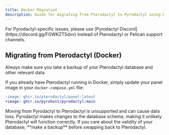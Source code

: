 ```yaml
---
title: Docker Migration
description: Guide for migrating from Pterodactyl to Pyrodactyl using Docker
---
```


<Callout type="info">
  For Pyrodactyl-specific issues, please use [Pyrodactyl Discord](https://discord.gg/FGWKZT5dxv) instead of Pterodactyl or Pelican support channels.
</Callout>

## Migrating from Pterodactyl (Docker)

<Callout type="warn">
  Always make sure you take a backup of your Pterodactyl database and other relevant data.
</Callout>

If you already have Pterodactyl running in Docker, simply update your panel image in your `docker-compose.yml` file:

```diff
-image: ghcr.io/pterodactyl/panel:latest
+image: ghcr.io/pyrohost/pyrodactyl:main
```

<Callout type="error">
  Moving from Pyrodactyl to Pterodactyl is unsupported and can cause data loss. Pyrodactyl makes changes to the database schema, making it unlikely Pterodactyl will function correctly. If you care about the validity of your database, **make a backup** before swapping back to Pterodactyl.
</Callout>
